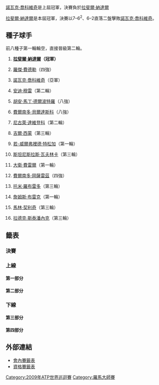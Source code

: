 {{noteTA|G1=Tennis
|1=zh-hans:圈;zh-hant:輪
|2=zh-hans:半区;zh-hant:半部;
|3=zh-hans:半决赛;zh-hk:準決賽;zh-tw:四強;
|4=zh-hans:半準决赛;zh-hk:半準決賽;zh-tw:八強;
}}

{{TennisEvents|2009|羅馬大師賽|
| champ = {{flagicon|ESP}} [[拉斐爾·納達爾|拉斐爾·納達爾]]
| runner = {{flagicon|SRB}} [[諾瓦克·喬科維奇|諾瓦克·喬科維奇]]
| score = 7–6<sup>2</sup>、6–2
}}
{{main|2009年羅馬大師賽}}

[[諾瓦克·喬科維奇|諾瓦克·喬科維奇]]是上屆冠軍，決賽負於[[拉斐爾·納達爾|拉斐爾·納達爾]]

[[拉斐爾·納達爾|拉斐爾·納達爾]]是本屆冠軍，決賽以7–6<sup>2</sup>、6–2直落二盤擊敗[[諾瓦克·喬科維奇|諾瓦克·喬科維奇]]。

==種子球手==
前八種子第一輪輪空，直接晉級第二輪。
{{col-begin}}
{{col-2}}
#{{flagicon|ESP}} '''[[拉斐爾·納達爾|拉斐爾·納達爾]]（冠軍）'''
#{{flagicon|SUI}} [[羅傑·費德勒|羅傑·費德勒]]（四強）
#{{flagicon|SRB}} [[諾瓦克·喬科維奇|諾瓦克·喬科維奇]]（亞軍）
#{{flagicon|GBR}} [[安迪·穆雷|安迪·穆雷]]（第二輪）
#{{flagicon|ARG}} [[胡安·馬丁·德爾波特羅|胡安·馬丁·德爾波特羅]]（八強）
#{{flagicon|ESP}} [[費爾南多·貝爾達斯科|費爾南多·貝爾達斯科]]（八強）
#{{flagicon|RUS}} [[尼古萊·達維登科|尼古萊·達維登科]]（第二輪）
#{{flagicon|FRA}} [[吉爾·西蒙|吉爾·西蒙]]（第三輪）
{{col-2}}
<ol start="9">
<li>{{flagicon|FRA}} [[若-威爾弗裡德·特松加|若-威爾弗裡德·特松加]]（第一輪）
<li>{{flagicon|SUI}} [[斯坦尼斯拉斯·瓦夫林卡|斯坦尼斯拉斯·瓦夫林卡]]（第三輪）
<li>{{flagicon|ESP}} [[大衛·費雷爾|大衛·費雷爾]]（第一輪）
<li>{{flagicon|CHI}} [[費爾南多·岡薩雷茲|費爾南多·岡薩雷茲]]（四強）
<li>{{flagicon|ESP}} [[托米·羅布雷多|托米·羅布雷多]]（第三輪）
<li>{{flagicon|USA}} [[詹姆斯·布雷克|詹姆斯·布雷克]]（第一輪）
<li>{{flagicon|CRO}} [[馬林·契利奇|馬林·契利奇]]（第三輪）
<li>{{flagicon|CZE}} [[拉德克·斯泰潘內克|拉德克·斯泰潘內克]]（第三輪）
</ol>
{{col-end}}

==籤表==
{{Draw key}}

===決賽===
{{8TeamBracket-Tennis3
| RD1=八強
| RD2=四強
| RD3=決賽
| team-width=175

| RD1-seed1=1
| RD1-team1={{flagicon|ESP}} '''[[拉斐爾·納達爾|納達爾]]
| RD1-score1-1='''6
| RD1-score1-2='''6
| RD1-score1-3= 
| RD1-seed2=6
| RD1-team2={{flagicon|ESP}} [[費爾南多·貝爾達斯科|貝爾達斯科]]
| RD1-score2-1=3
| RD1-score2-2=3
| RD1-score2-3= 
| RD1-seed3=Q
| RD1-team3={{flagicon|ARG}} [[胡安·摩納哥|摩納哥]]
| RD1-score3-1='''6
| RD1-score3-2=3
| RD1-score3-3=4
| RD1-seed4=12
| RD1-team4={{flagicon|CHI}} '''[[費爾南多·岡薩雷茲|岡薩雷茲]]
| RD1-score4-1=2
| RD1-score4-2='''6
| RD1-score4-3='''6
| RD1-seed5=5
| RD1-team5={{flagicon|ARG}} [[胡安·馬丁·德爾波特羅|德爾波特羅]]
| RD1-score5-1=3
| RD1-score5-2=4
| RD1-score5-3= 
| RD1-seed6=3
| RD1-team6={{flagicon|SRB}} '''[[諾瓦克·喬科維奇|喬科維奇]]
| RD1-score6-1='''6
| RD1-score6-2='''6
| RD1-score6-3= 
| RD1-seed7=Q
| RD1-team7={{flagicon|GER}} [[米沙·茲韋列夫|茲韋列夫]]
| RD1-score7-1=6<sup>3</sup>
| RD1-score7-2=2
| RD1-score7-3= 
| RD1-seed8=2
| RD1-team8={{flagicon|SUI}} '''[[羅傑·費德勒|費德勒]]
| RD1-score8-1='''7
| RD1-score8-2='''6
| RD1-score8-3= 
| RD2-seed1=1
| RD2-team1={{flagicon|ESP}} '''[[拉斐爾·納達爾|納達爾]]
| RD2-score1-1='''6
| RD2-score1-2='''6
| RD2-score1-3= 
| RD2-seed2=12
| RD2-team2={{flagicon|CHI}} [[費爾南多·岡薩雷茲|岡薩雷茲]]
| RD2-score2-1=3
| RD2-score2-2=3
| RD2-score2-3= 
| RD2-seed3=3
| RD2-team3={{flagicon|SRB}} '''[[諾瓦克·喬科維奇|喬科維奇]]
| RD2-score3-1=4
| RD2-score3-2='''6
| RD2-score3-3='''6
| RD2-seed4=2
| RD2-team4={{flagicon|SUI}} [[羅傑·費德勒|費德勒]]
| RD2-score4-1='''6
| RD2-score4-2=3
| RD2-score4-3=3
| RD3-seed1=1
| RD3-team1={{flagicon|ESP}} '''[[拉斐爾·納達爾|納達爾]]
| RD3-score1-1='''7
| RD3-score1-2='''6
| RD3-score1-3= 
| RD3-seed2=3
| RD3-team2={{flagicon|SRB}} [[諾瓦克·喬科維奇|喬科維奇]]
| RD3-score2-1=6<sup>2</sup>
| RD3-score2-2=2
| RD3-score2-3= 
}}

===上線===
====第一部分====
{{16TeamBracket-Compact-Tennis3-Byes
| RD1=第一輪
| RD2=第二輪
| RD3=第三輪
| RD4=八強

| RD1-seed03= 
| RD1-team03='''{{flagicon|ITA}} [[安德烈亞斯·塞皮|塞皮]]
| RD1-score03-1=3
| RD1-score03-2='''6
| RD1-score03-3='''6
| RD1-seed04= 
| RD1-team04={{flagicon|USA}} [[薩姆·奎里|奎里]]
| RD1-score04-1='''6
| RD1-score04-2=4
| RD1-score04-3=3
| RD1-seed05= 
| RD1-team05={{flagicon|SWE}} '''[[羅賓·索德靈|索德靈]]
| RD1-score05-1='''6
| RD1-score05-2='''6
| RD1-score05-3= 
| RD1-seed06= 
| RD1-team06={{flagicon|ESP}} [[馬塞爾·格拉諾勒斯|格拉諾勒斯]]
| RD1-score06-1=3
| RD1-score06-2=0
| RD1-score06-3= 
| RD1-seed07=Q
| RD1-team07='''{{flagicon|ROU}} [[維克托·奇里沃伊|奇里沃伊]]
| RD1-score07-1='''7
| RD1-score07-2='''6
| RD1-score07-3= 
| RD1-seed08=14
| RD1-team08={{flagicon|USA}} [[詹姆斯·布雷克|布雷克]] 
| RD1-score08-1=5
| RD1-score08-2=3
| RD1-score08-3= 
| RD1-seed09=9
| RD1-team09={{flagicon|FRA}} [[若-威爾弗裡德·特松加|特松加]]
| RD1-score09-1=6<sup>2</sup>
| RD1-score09-2=4
| RD1-score09-3= 
| RD1-seed10= 
| RD1-team10='''{{flagicon|FRA}} [[里夏爾·加斯奎特|加斯奎特]]
| RD1-score10-1='''7
| RD1-score10-2='''6
| RD1-score10-3= 
| RD1-seed11= 
| RD1-team11={{flagicon|ESP}} [[尼古拉斯·阿爾瑪格羅|阿爾瑪格羅]]
| RD1-score11-1='''6
| RD1-score11-2=6<sup>5</sup>
| RD1-score11-3=2
| RD1-seed12= 
| RD1-team12={{flagicon|LAT}} '''[[厄內斯特·古爾比斯|古爾比斯]]
| RD1-score12-1=3
| RD1-score12-2='''7
| RD1-score12-3='''6
| RD1-seed13= 
| RD1-team13='''{{flagicon|USA}} [[馬爾迪·菲什|菲什]]
| RD1-score13-1='''6
| RD1-score13-2=4
| RD1-score13-3='''7
| RD1-seed14= 
| RD1-team14={{flagicon|RUS}} [[伊戈爾·安德烈耶夫|安德烈耶夫]]
| RD1-score14-1=3
| RD1-score14-2='''6
| RD1-score14-3=6<sup>2</sup>
| RD2-seed01=1
| RD2-team01={{flagicon|ESP}} '''[[拉斐爾·納達爾|納達爾]]
| RD2-score01-1='''6
| RD2-score01-2='''6
| RD2-score01-3= 
| RD2-seed02= 
| RD2-team02={{flagicon|ITA}} [[安德烈亞斯·塞皮|塞皮]]
| RD2-score02-1=2
| RD2-score02-2=3
| RD2-score02-3= 
| RD2-seed03= 
| RD2-team03='''{{flagicon|SWE}} [[羅賓·索德靈|索德靈]]
| RD2-score03-1='''6
| RD2-score03-2=6<sup>2</sup>
| RD2-score03-3='''6
| RD2-seed04=Q
| RD2-team04={{flagicon|ROU}} [[維克托·奇里沃伊|奇里沃伊]]
| RD2-score04-1=1
| RD2-score04-2='''7
| RD2-score04-3=1
| RD2-seed05= 
| RD2-team05='''{{flagicon|FRA}} [[里夏爾·加斯奎特|加斯奎特]]
| RD2-score05-1='''6
| RD2-score05-2=1
| RD2-score05-3='''6
| RD2-seed06= 
| RD2-team06={{flagicon|LAT}} [[厄內斯特·古爾比斯|古爾比斯]]
| RD2-score06-1=2
| RD2-score06-2='''6
| RD2-score06-3=4
| RD2-seed07= 
| RD2-team07={{flagicon|USA}} [[馬爾迪·菲什|菲什]]
| RD2-score07-1=4
| RD2-score07-2='''7
| RD2-score07-3=3
| RD2-seed08=6
| RD2-team08='''{{flagicon|ESP}} [[費爾南多·貝爾達斯科|貝爾達斯科]]
| RD2-score08-1='''6
| RD2-score08-2=5
| RD2-score08-3='''6
| RD3-seed01=1
| RD3-team01={{flagicon|ESP}} '''[[拉斐爾·納達爾|納達爾]]'''
| RD3-score01-1='''6
| RD3-score01-2='''6
| RD3-score01-3= 
| RD3-seed02= 
| RD3-team02={{flagicon|SWE}} [[羅賓·索德靈|索德靈]]
| RD3-score02-1=1
| RD3-score02-2=0
| RD3-score02-3= 
| RD3-seed03= 
| RD3-team03={{flagicon|FRA}} [[里夏爾·加斯奎特|加斯奎特]]
| RD3-score03-1=5
| RD3-score03-2=4
| RD3-score03-3= 
| RD3-seed04=6
| RD3-team04={{flagicon|ESP}} '''[[費爾南多·貝爾達斯科|貝爾達斯科]]
| RD3-score04-1='''7
| RD3-score04-2='''6
| RD3-score04-3= 
| RD4-seed01=1
| RD4-team01={{flagicon|ESP}} '''[[拉斐爾·納達爾|納達爾]]
| RD4-score01-1='''6
| RD4-score01-2='''6
| RD4-score01-3= 
| RD4-seed02=6
| RD4-team02={{flagicon|ESP}} [[費爾南多·貝爾達斯科|貝爾達斯科]]
| RD4-score02-1=3
| RD4-score02-2=3
| RD4-score02-3= 
}}

====第二部分====
{{16TeamBracket-Compact-Tennis3-Byes
| RD1=第一輪
| RD2=第二輪
| RD3=第三輪
| RD4=八強

| RD1-seed03= 
| RD1-team03={{flagicon|GER}} [[尼古拉斯·基弗|基弗]]
| RD1-score03-1=2
| RD1-score03-2=3
| RD1-score03-3= 
| RD1-seed04=Q
| RD1-team04='''{{flagicon|ARG}} [[胡安·摩納哥|摩納哥]]
| RD1-score04-1='''6
| RD1-score04-2='''6
| RD1-score04-3= 
| RD1-seed05= 
| RD1-team05={{flagicon|ARG}} [[胡安·伊格納西奧·切拉|切拉]]
| RD1-score05-1=1
| RD1-score05-2=2
| RD1-score05-3= 
| RD1-seed06= 
| RD1-team06='''{{flagicon|BEL}} [[克里斯托夫·羅庫斯|C 羅庫斯]]'''
| RD1-score06-1='''6
| RD1-score06-2='''6
| RD1-score06-3= 
| RD1-seed07=WC
| RD1-team07={{flagicon|ITA}} [[法維奧·奇柏拉|奇柏拉]]
| RD1-score07-1=2
| RD1-score07-2=2
| RD1-score07-3= 
| RD1-seed08=15
| RD1-team08='''{{flagicon|CRO}} [[馬林·契利奇|契利奇]]
| RD1-score08-1='''6
| RD1-score08-2='''6
| RD1-score08-3= 
| RD1-seed09=12
| RD1-team09={{flagicon|CHI}} '''[[費爾南多·岡薩雷茲|岡薩雷茲]]'''
| RD1-score09-1='''6
| RD1-score09-2='''6
| RD1-score09-3= 
| RD1-seed10= 
| RD1-team10={{flagicon|FRA}} [[熱雷米·夏爾迪|夏爾迪]]
| RD1-score10-1=4
| RD1-score10-2=1
| RD1-score10-3= 
| RD1-seed11= 
| RD1-team11='''{{flagicon|SRB}} [[揚科·蒂普薩雷維奇|蒂普薩雷維奇]]'''
| RD1-score11-1='''6
| RD1-score11-2='''6
| RD1-score11-3= 
| RD1-seed12= 
| RD1-team12={{flagicon|ARG}} [[何塞·阿卡蘇索|阿卡蘇索]]
| RD1-score12-1=3
| RD1-score12-2=4
| RD1-score12-3= 
| RD1-seed13= 
| RD1-team13={{flagicon|FRA}} [[儒利安·貝內托|貝內托]]
| RD1-score13-1='''6
| RD1-score13-2=2
| RD1-score13-3=3
| RD1-seed14= 
| RD1-team14='''{{flagicon|AUT}} [[于爾根·梅爾澤|梅爾澤]]
| RD1-score14-1=3
| RD1-score14-2='''6
| RD1-score14-3='''6
| RD2-seed01=4
| RD2-team01={{flagicon|GBR}} [[安迪·穆雷|穆雷]]
| RD2-score01-1='''6
| RD2-score01-2=3
| RD2-score01-3=5
| RD2-seed02=Q
| RD2-team02={{flagicon|ARG}} '''[[胡安·摩納哥|摩納哥]]
| RD2-score02-1=1
| RD2-score02-2='''6
| RD2-score02-3='''7
| RD2-seed03= 
| RD2-team03={{flagicon|BEL}} [[克里斯托夫·羅庫斯|C 羅庫斯]]
| RD2-score03-1=0
| RD2-score03-2='''7
| RD2-score03-3=2
| RD2-seed04=15
| RD2-team04={{flagicon|CRO}} '''[[馬林·契利奇|契利奇]]
| RD2-score04-1='''6
| RD2-score04-2=5
| RD2-score04-3='''6
| RD2-seed05=12
| RD2-team05='''{{flagicon|CHI}} [[費爾南多·岡薩雷茲|岡薩雷茲]]
| RD2-score05-1='''6
| RD2-score05-2='''6
| RD2-score05-3= 
| RD2-seed06= 
| RD2-team06={{flagicon|SRB}} [[揚科·蒂普薩雷維奇|蒂普薩雷維奇]]
| RD2-score06-1=4
| RD2-score06-2=4
| RD2-score06-3= 
| RD2-seed07= 
| RD2-team07='''{{flagicon|AUT}} [[于爾根·梅爾澤|梅爾澤]]
| RD2-score07-1='''7
| RD2-score07-2='''7
| RD2-score07-3= 
| RD2-seed08=7
| RD2-team08={{flagicon|RUS}} [[尼古萊·達維登科|達維登科]]
| RD2-score08-1=5
| RD2-score08-2=6<sup>5</sup>
| RD2-score08-3= 
| RD3-seed01=Q
| RD3-team01='''{{flagicon|ARG}} [[胡安·摩納哥|摩納哥]]'''
| RD3-score01-1='''6
| RD3-score01-2='''6
| RD3-score01-3= 
| RD3-seed02=15
| RD3-team02={{flagicon|CRO}} [[馬林·契利奇|契利奇]]
| RD3-score02-1=4
| RD3-score02-2=4
| RD3-score02-3= 
| RD3-seed03=12
| RD3-team03={{flagicon|CHI}} '''[[費爾南多·岡薩雷茲|岡薩雷茲]]
| RD3-score03-1=3
| RD3-score03-2='''6
| RD3-score03-3='''7
| RD3-seed04= 
| RD3-team04={{flagicon|AUT}} [[于爾根·梅爾澤|梅爾澤]]
| RD3-score04-1='''6
| RD3-score04-2=3
| RD3-score04-3=5
| RD4-seed01=Q
| RD4-team01={{flagicon|ARG}} [[胡安·摩納哥|摩納哥]]
| RD4-score01-1='''6
| RD4-score01-2=3
| RD4-score01-3=4
| RD4-seed02=12
| RD4-team02={{flagicon|CHI}} '''[[費爾南多·岡薩雷茲|岡薩雷茲]]
| RD4-score02-1=2
| RD4-score02-2='''6
| RD4-score02-3='''6
}}

===下線===
====第三部分====
{{16TeamBracket-Compact-Tennis3-Byes
| RD1=第一輪
| RD2=第二輪
| RD3=第三輪
| RD4=八強
| RD1-seed03= 
| RD1-team03={{flagicon|ROU}} [[維克托·哈內斯庫|哈內斯庫]]
| RD1-score03-1=3
| RD1-score03-2=3
| RD1-score03-3= 
| RD1-seed04= 
| RD1-team04='''{{flagicon|SRB}} [[維克托·特羅伊茨基|特羅伊茨基]]
| RD1-score04-1='''6
| RD1-score04-2='''6
| RD1-score04-3= 
| RD1-seed05=Q
| RD1-team05={{flagicon|ESP}} [[丹尼爾·吉梅諾-特拉維爾|吉梅諾-特拉維爾]]
| RD1-score05-1=5
| RD1-score05-2=4
| RD1-score05-3= 
| RD1-seed06=Q
| RD1-team06={{flagicon|RUS}} '''[[米哈伊爾·尤日尼|尤日尼]]'''
| RD1-score06-1='''7
| RD1-score06-2='''6
| RD1-score06-3= 
| RD1-seed07= 
| RD1-team07={{flagicon|RUS}} [[伊戈爾·昆尼辛|昆尼辛]]
| RD1-score07-1=3
| RD1-score07-2=4
| RD1-score07-3= 
| RD1-seed08=10
| RD1-team08='''{{flagicon|SUI}} [[斯坦尼斯拉斯·瓦夫林卡|瓦夫林卡]]
| RD1-score08-1='''6
| RD1-score08-2='''6
| RD1-score08-3= 
| RD1-seed09=13
| RD1-team09={{flagicon|ESP}} '''[[托米·羅布雷多|羅布雷多]]
| RD1-score09-1=2
| RD1-score09-2='''7
| RD1-score09-3='''6
| RD1-seed10= 
| RD1-team10={{flagicon|RUS}} [[馬拉特·薩芬|薩芬]]
| RD1-score10-1='''6
| RD1-score10-2=6<sup>5</sup>
| RD1-score10-3=2
| RD1-seed11= 
| RD1-team11={{flagicon|GER}} '''[[菲利普·科爾施賴伯|科爾施賴伯]]
| RD1-score11-1=4
| RD1-score11-2='''6
| RD1-score11-3='''6
| RD1-seed12= 
| RD1-team12={{flagicon|ITA}} [[西莫內·博萊利|博萊利]]
| RD1-score12-1='''6
| RD1-score12-2=1
| RD1-score12-3=0
| RD1-seed13=WC
| RD1-team13={{flagicon|ITA}} [[波蒂托·斯塔拉切|斯塔拉切]]
| RD1-score13-1=6<sup>8</sup>
| RD1-score13-2=4
| RD1-score13-3= 
| RD1-seed14= 
| RD1-team14='''{{flagicon|ESP}} [[阿爾伯特·蒙塔涅斯|蒙塔涅斯]]
| RD1-score14-1='''7
| RD1-score14-2='''6
| RD1-score14-3= 
| RD2-seed01=5
| RD2-team01='''{{flagicon|ARG}} [[胡安·馬丁·德爾波特羅|德爾波特羅]]
| RD2-score01-1='''6
| RD2-score01-2=1
| RD2-score01-3='''6
| RD2-seed02= 
| RD2-team02={{flagicon|SRB}} [[維克托·特羅伊茨基|特羅伊茨基]]
| RD2-score02-1=3
| RD2-score02-2='''6
| RD2-score02-3=3
| RD2-seed03=Q
| RD2-team03={{flagicon|RUS}} [[米哈伊爾·尤日尼|尤日尼]]
| RD2-score03-1=3
| RD2-score03-2=6<sup>5</sup>
| RD2-score03-3= 
| RD2-seed04=10
| RD2-team04='''{{flagicon|SUI}} [[斯坦尼斯拉斯·瓦夫林卡|瓦夫林卡]]
| RD2-score04-1='''6
| RD2-score04-2='''7
| RD2-score04-3= 
| RD2-seed05=13
| RD2-team05='''{{flagicon|ESP}} [[托米·羅布雷多|羅布雷多]]
| RD2-score05-1='''6
| RD2-score05-2='''7
| RD2-score05-3= 
| RD2-seed06= 
| RD2-team06={{flagicon|GER}} [[菲利普·科爾施賴伯|科爾施賴伯]]
| RD2-score06-1=2
| RD2-score06-2=6<sup>5</sup>
| RD2-score06-3= 
| RD2-seed07= 
| RD2-team07={{flagicon|ESP}} [[阿爾伯特·蒙塔涅斯|蒙塔涅斯]]
| RD2-score07-1=6<sup>5</sup>
| RD2-score07-2=0
| RD2-score07-3= 
| RD2-seed08=3
| RD2-team08={{flagicon|SRB}} '''[[諾瓦克·喬科維奇|喬科維奇]]
| RD2-score08-1='''7
| RD2-score08-2='''6
| RD2-score08-3= 
| RD3-seed01=5
| RD3-team01='''{{flagicon|ARG}} [[胡安·馬丁·德爾波特羅|德爾波特羅]]
| RD3-score01-1='''6
| RD3-score01-2=6<sup>5</sup>
| RD3-score01-3='''6
| RD3-seed02=10
| RD3-team02={{flagicon|SUI}} [[斯坦尼斯拉斯·瓦夫林卡|瓦夫林卡]]
| RD3-score02-1=2
| RD3-score02-2='''7
| RD3-score02-3=3
| RD3-seed03=13
| RD3-team03={{flagicon|ESP}} [[托米·羅布雷多|羅布雷多]]
| RD3-score03-1=1
| RD3-score03-2=1
| RD3-score03-3= 
| RD3-seed04=3
| RD3-team04={{flagicon|SRB}} '''[[諾瓦克·喬科維奇|喬科維奇]]
| RD3-score04-1='''6
| RD3-score04-2='''6
| RD3-score04-3= 
| RD4-seed01=5
| RD4-team01={{flagicon|ARG}} [[胡安·馬丁·德爾波特羅|德爾波特羅]]
| RD4-score01-1=3
| RD4-score01-2=4
| RD4-score01-3= 
| RD4-seed02=3
| RD4-team02={{flagicon|SRB}} '''[[諾瓦克·喬科維奇|喬科維奇]]
| RD4-score02-1='''6
| RD4-score02-2='''6
| RD4-score02-3= 
}}

====第四部分====
{{16TeamBracket-Compact-Tennis3-Byes
| RD1=第一輪
| RD2=第二輪
| RD3=第三輪
| RD4=八強

| RD1-seed03=WC
| RD1-team03={{flagicon|ITA}} '''[[法比奧·福尼尼|福尼尼]]
| RD1-score03-1=6<sup>3</sup>
| RD1-score03-2='''6
| RD1-score03-3='''7
| RD1-seed04=WC
| RD1-team04={{flagicon|ITA}} [[菲利波·沃蘭德里|沃蘭德里]]
| RD1-score04-1='''7
| RD1-score04-2=1
| RD1-score04-3=6<sup>4</sup>
| RD1-seed05=Q
| RD1-team05={{flagicon|GER}} '''[[米沙·茲韋列夫|茲韋列夫]]
| RD1-score05-1=4
| RD1-score05-2='''6
| RD1-score05-3='''7
| RD1-seed06= 
| RD1-team06={{flagicon|CZE}} [[托馬什·貝爾迪赫|貝爾迪赫]]
| RD1-score06-1='''6
| RD1-score06-2=2
| RD1-score06-3=5
| RD1-seed07= 
| RD1-team07='''{{flagicon|FRA}} [[保羅-亨利·馬蒂厄|馬蒂厄]]
| RD1-score07-1='''6
| RD1-score07-2=2
| RD1-score07-3='''6
| RD1-seed08=11
| RD1-team08={{flagicon|ESP}} [[大衛·費雷爾|費雷爾]]
| RD1-score08-1=3
| RD1-score08-2='''6
| RD1-score08-3=2
| RD1-seed09=16
| RD1-team09='''{{flagicon|CZE}} [[拉德克·斯泰潘內克|斯泰潘內克]]
| RD1-score09-1='''7
| RD1-score09-2=4
| RD1-score09-3='''7
| RD1-seed10= 
| RD1-team10={{flagicon|FRA}} [[弗洛朗·塞拉|塞拉]]
| RD1-score10-1=6<sup>1</sup>
| RD1-score10-2='''6
| RD1-score10-3=5
| RD1-seed11=Q
| RD1-team11={{flagicon|BRA}} [[托馬斯·貝魯奇|貝魯奇]]
| RD1-score11-1=4
| RD1-score11-2=2
| RD1-score11-3= 
| RD1-seed12= 
| RD1-team12={{flagicon|ESP}} '''[[費利西亞諾·洛佩斯|洛佩斯]]
| RD1-score12-1='''6
| RD1-score12-2='''6
| RD1-score12-3= 
| RD1-seed13=Q
| RD1-team13={{flagicon|CZE}} [[揚·賀里奇|賀里奇]]
| RD1-score13-1='''6
| RD1-score13-2=4
| RD1-score13-3=2
| RD1-seed14= 
| RD1-team14={{flagicon|CRO}} '''[[伊沃·卡洛維奇|卡洛維奇]]
| RD1-score14-1=4
| RD1-score14-2='''6
| RD1-score14-3='''6
| RD2-seed01=8
| RD2-team01={{flagicon|FRA}} '''[[吉爾·西蒙|西蒙]]
| RD2-score01-1=6<sup>8</sup>
| RD2-score01-2='''6
| RD2-score01-3='''6
| RD2-seed02=WC
| RD2-team02={{flagicon|ITA}} [[法比奧·福尼尼|福尼尼]]
| RD2-score02-1='''7
| RD2-score02-2=2
| RD2-score02-3=3
| RD2-seed03=Q
| RD2-team03='''{{flagicon|GER}} [[米沙·茲韋列夫|茲韋列夫]]
| RD2-score03-1=3
| RD2-score03-2='''7
| RD2-score03-3='''6
| RD2-seed04= 
| RD2-team04={{flagicon|FRA}} [[保羅-亨利·馬蒂厄|馬蒂厄]]
| RD2-score04-1='''6
| RD2-score04-2=6<sup>5</sup>
| RD2-score04-3=0
| RD2-seed05=16
| RD2-team05='''{{flagicon|CZE}} [[拉德克·斯泰潘內克|斯泰潘內克]]
| RD2-score05-1='''6
| RD2-score05-2='''6
| RD2-score05-3= 
| RD2-seed06= 
| RD2-team06={{flagicon|ESP}} [[費利西亞諾·洛佩斯|洛佩斯]]
| RD2-score06-1=2
| RD2-score06-2=1
| RD2-score06-3= 
| RD2-seed07= 
| RD2-team07={{flagicon|CRO}} [[伊沃·卡洛維奇|卡洛維奇]]
| RD2-score07-1=4
| RD2-score07-2=4
| RD2-score07-3= 
| RD2-seed08=2
| RD2-team08='''{{flagicon|SUI}} [[羅傑·費德勒|費德勒]]
| RD2-score08-1='''6
| RD2-score08-2='''6
| RD2-score08-3= 
| RD3-seed01=8
| RD3-team01={{flagicon|FRA}} [[吉爾·西蒙|西蒙]]
| RD3-score01-1=4
| RD3-score01-2=1
| RD3-score01-3= 
| RD3-seed02=Q
| RD3-team02='''{{flagicon|GER}} [[米沙·茲韋列夫|茲韋列夫]]
| RD3-score02-1='''6
| RD3-score02-2='''6
| RD3-score02-3= 
| RD3-seed03=16
| RD3-team03={{flagicon|CZE}} [[拉德克·斯泰潘內克|斯泰潘內克]]
| RD3-score03-1=4
| RD3-score03-2=1
| RD3-score03-3= 
| RD3-seed04=2
| RD3-team04={{flagicon|SUI}} '''[[羅傑·費德勒|費德勒]]
| RD3-score04-1='''6
| RD3-score04-2='''6
| RD3-score04-3= 
| RD4-seed01=Q
| RD4-team01={{flagicon|GER}} [[米沙·茲韋列夫|茲韋列夫]]
| RD4-score01-1=6<sup>3</sup>
| RD4-score01-2=2
| RD4-score01-3= 
| RD4-seed02=2
| RD4-team02={{flagicon|SUI}} '''[[羅傑·費德勒|費德勒]]
| RD4-score02-1='''7
| RD4-score02-2='''6
| RD4-score02-3= 
}}

==外部連結==
*[http://www.atpworldtour.com/posting/2009/416/mds.pdf 會內賽籤表]{{Wayback|url=http://www.atpworldtour.com/posting/2009/416/mds.pdf |date=20150924164215 }}
*[http://www.atpworldtour.com/posting/2009/416/qs.pdf 資格賽籤表]{{Wayback|url=http://www.atpworldtour.com/posting/2009/416/qs.pdf |date=20150924164216 }}

[[Category:2009年ATP世界巡迴賽|Category:2009年ATP世界巡迴賽]]
[[Category:羅馬大師賽|Category:羅馬大師賽]]